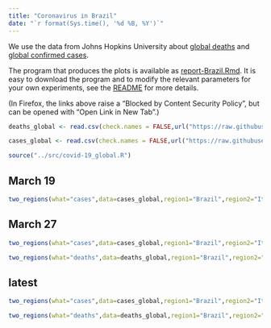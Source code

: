 ```yaml
---
title: "Coronavirus in Brazil"
date: "`r format(Sys.time(), '%d %B, %Y')`"
---
```


We use the data from Johns Hopkins University about [global deaths](https://github.com/CSSEGISandData/COVID-19/blob/master/csse_covid_19_data/csse_covid_19_time_series/time_series_covid19_deaths_global.csv)  and [global confirmed cases](https://github.com/CSSEGISandData/COVID-19/blob/master/csse_covid_19_data/csse_covid_19_time_series/time_series_covid19_confirmed_global.csv).

The program that produces the plots is available as [report-Brazil.Rmd](https://github.com/alexhkurz/coronavirus-in-R/blob/master/reports/report-Brazil.Rmd). It is easy to download the program and to modify the relevant parameters for your own experiments, see the [README](https://github.com/alexhkurz/coronavirus-in-R/) for more details.

(In Firefox, the links above raise a "Blocked by Content Security Policy", but can be opened with "Open Link in New Tab".)
    
```r
deaths_global <- read.csv(check.names = FALSE,url("https://raw.githubusercontent.com/CSSEGISandData/COVID-19/master/csse_covid_19_data/csse_covid_19_time_series/time_series_covid19_deaths_global.csv"))

cases_global <- read.csv(check.names = FALSE,url("https://raw.githubusercontent.com/CSSEGISandData/COVID-19/master/csse_covid_19_data/csse_covid_19_time_series/time_series_covid19_confirmed_global.csv"))

source("../src/covid-19_global.R")
```


## March 19

```r
two_regions(what="cases",data=cases_global,region1="Brazil",region2="Italy",last_day="3/19/20",range=18,lag=25) 
```


## March 27

```r
two_regions(what="cases",data=cases_global,region1="Brazil",region2="Italy",last_day="3/27/20",lag=27)
```


```r
two_regions(what="deaths",data=deaths_global,region1="Brazil",region2="Italy",last_day="3/27/20",lag=27)
```

## latest

```r
two_regions(what="cases",data=cases_global,region1="Brazil",region2="Italy",lag=34)
```

```r
two_regions(what="deaths",data=deaths_global,region1="Brazil",region2="Italy",lag=33)
```
